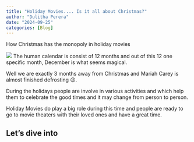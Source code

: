 ```yaml
---
title: "Holiday Movies.... Is it all about Christmas?"
author: "Dulitha Perera"
date: "2024-09-25"
categories: [Blog]
---
```


How Christmas has the monopoly in holiday movies

![](christmas.jpeg)
The human calendar is consist of 12 months and out of this 12 one specific month, December is what seems magical.

Well we are exactly 3 months away from Christmas and Mariah Carey is almost finished defrosting &#128521;. 

During the holidays people are involve in various activities and which help them to celebrate the good times and it may change from person to person. 

Holiday Movies do play a big role during this time and people are ready to go to movie theaters with their loved ones and have a great time. 

## Let's dive into
\

